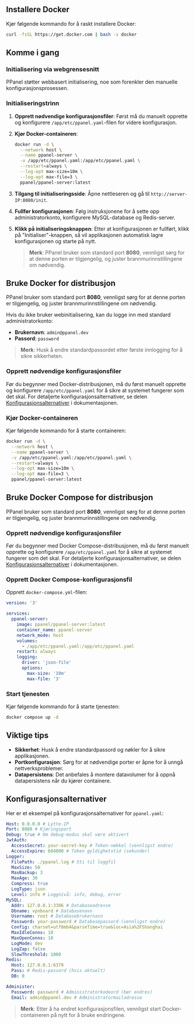 ## Installere Docker

Kjør følgende kommando for å raskt installere Docker:

```sh
curl -fsSL https://get.docker.com | bash -s docker
```

## Komme i gang

### Initialisering via webgrensesnitt

PPanel støtter webbasert initialisering, noe som forenkler den manuelle konfigurasjonsprosessen.

### Initialiseringstrinn

1. **Opprett nødvendige konfigurasjonsfiler**: Først må du manuelt opprette og konfigurere `/app/etc/ppanel.yaml`-filen for videre konfigurasjon.

2. **Kjør Docker-containeren**:

   ```sh
   docker run -d \
     --network host \
     --name ppanel-server \
     -v /app/etc/ppanel.yaml:/app/etc/ppanel.yaml \
     --restart=always \
     --log-opt max-size=10m \
     --log-opt max-file=3 \
     ppanel/ppanel-server:latest
   ```

3. **Tilgang til initialiseringsside**: Åpne nettleseren og gå til `http://server-IP:8080/init`.

4. **Fullfør konfigurasjonen**: Følg instruksjonene for å sette opp administratorkonto, konfigurere MySQL-database og Redis-server.

5. **Klikk på initialiseringsknappen**: Etter at konfigurasjonen er fullført, klikk på "Initialiser"-knappen, så vil applikasjonen automatisk lagre konfigurasjonen og starte på nytt.

   > **Merk**: PPanel bruker som standard port **8080**, vennligst sørg for at denne porten er tilgjengelig, og juster brannmurinnstillingene om nødvendig.

## Bruke Docker for distribusjon

PPanel bruker som standard port **8080**, vennligst sørg for at denne porten er tilgjengelig, og juster brannmurinnstillingene om nødvendig.

Hvis du ikke bruker webinitialisering, kan du logge inn med standard administratorkonto:

- **Brukernavn**: `admin@ppanel.dev`
- **Passord**: `password`

> **Merk**: Husk å endre standardpassordet etter første innlogging for å sikre sikkerheten.

### Opprett nødvendige konfigurasjonsfiler

Før du begynner med Docker-distribusjonen, må du først manuelt opprette og konfigurere `/app/etc/ppanel.yaml` for å sikre at systemet fungerer som det skal. For detaljerte konfigurasjonsalternativer, se delen [Konfigurasjonsalternativer](#konfigurasjonsalternativer) i dokumentasjonen.

### Kjør Docker-containeren

Kjør følgende kommando for å starte containeren:

```sh
docker run -d \
  --network host \
  --name ppanel-server \
  -v /app/etc/ppanel.yaml:/app/etc/ppanel.yaml \
  --restart=always \
  --log-opt max-size=10m \
  --log-opt max-file=3 \
  ppanel/ppanel-server:latest
```

## Bruke Docker Compose for distribusjon

PPanel bruker som standard port **8080**, vennligst sørg for at denne porten er tilgjengelig, og juster brannmurinnstillingene om nødvendig.

### Opprett nødvendige konfigurasjonsfiler

Før du begynner med Docker Compose-distribusjonen, må du først manuelt opprette og konfigurere `/app/etc/ppanel.yaml` for å sikre at systemet fungerer som det skal. For detaljerte konfigurasjonsalternativer, se delen [Konfigurasjonsalternativer](#konfigurasjonsalternativer) i dokumentasjonen.

### Opprett Docker Compose-konfigurasjonsfil

Opprett `docker-compose.yml`-filen:

```yaml
version: '3'

services:
  ppanel-server:
    image: ppanel/ppanel-server:latest
    container_name: ppanel-server
    network_mode: host
    volumes:
      - /app/etc/ppanel.yaml:/app/etc/ppanel.yaml
    restart: always
    logging:
      driver: 'json-file'
      options:
        max-size: '10m'
        max-file: '3'
```

### Start tjenesten

Kjør følgende kommando for å starte tjenesten:

```sh
docker compose up -d
```

## Viktige tips

- **Sikkerhet**: Husk å endre standardpassord og nøkler for å sikre applikasjonen.
- **Portkonfigurasjon**: Sørg for at nødvendige porter er åpne for å unngå nettverksproblemer.
- **Datapersistens**: Det anbefales å montere datavolumer for å oppnå datapersistens når du kjører containere.

## Konfigurasjonsalternativer

Her er et eksempel på konfigurasjonsalternativer for `ppanel.yaml`:

```yaml
Host: 0.0.0.0 # Lytte-IP
Port: 8080 # Kjøringsport
Debug: true # Om debug-modus skal være aktivert
JwtAuth:
  AccessSecret: your-secret-key # Token-nøkkel (vennligst endre)
  AccessExpire: 604800 # Token gyldighetstid (sekunder)
Logger:
  FilePath: ./ppanel.log # Sti til loggfil
  MaxSize: 50
  MaxBackup: 3
  MaxAge: 30
  Compress: true
  LogType: json
  Level: info # Loggnivå: info, debug, error
MySQL:
  Addr: 127.0.0.1:3306 # Databaseadresse
  Dbname: vpnboard # Databasenavn
  Username: root # Databasebrukernavn
  Password: your-password # Databasepassord (vennligst endre)
  Config: charset=utf8mb4&parseTime=true&loc=Asia%2FShanghai
  MaxIdleConns: 10
  MaxOpenConns: 10
  LogMode: dev
  LogZap: false
  SlowThreshold: 1000
Redis:
  Host: 127.0.0.1:6379
  Pass: # Redis-passord (hvis aktuelt)
  DB: 0

Administer:
  Password: password # Administratorkodeord (bør endres)
  Email: admin@ppanel.dev # Administratormailadresse
```

> **Merk**: Etter å ha endret konfigurasjonsfilen, vennligst start Docker-containeren på nytt for å bruke endringene.


<Giscus />
